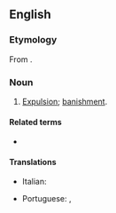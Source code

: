==English==

===Etymology===
From {{etyl|la|en}} {{m|la|ablēgātio||a sending away, banishment}}.

===Noun===
{{en-noun}}

# {{label|en|obsolete}} [[expulsion|Expulsion]]; [[banishment]].

====Related terms====
* {{l|en|ablegate}}

====Translations====
{{trans-top|expulsion, banishment}}
* Italian: {{t+|it|ablegazione|f}}
{{trans-mid}}
* Portuguese: {{t+|pt|ablegação|f}}, {{t+|pt|banimento|m}}
{{trans-bottom}}